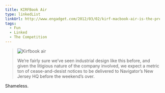 ```yaml
---
title: KIRFBook Air
type: linkedList
linkUrl: http://www.engadget.com/2012/03/02/kirf-macbook-air-is-the-prettiest-netbook-weve-seen-today/
tags:
  - Fun
  - Linked
  - The Competition
---
```


> ![Kirfbook air](http://appleuserpro.com/assets/uploads/kirfbook-air.jpg "kirfbook-air.jpg")
> 
> We’re fairly sure we’ve seen industrial design like this before, and given the litigious nature of the company involved, we expect a metric ton of cease-and-desist notices to be delivered to Navigator’s New Jersey HQ before the weekend’s over.

Shameless.

